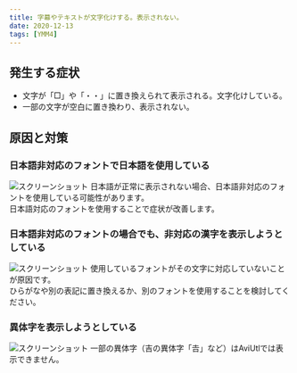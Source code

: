 ```yaml
---
title: 字幕やテキストが文字化けする。表示されない。
date: 2020-12-13
tags: [YMM4]
---
```

## 発生する症状
- 文字が「□」や「・・」に置き換えられて表示される。文字化けしている。
- 一部の文字が空白に置き換わり、表示されない。

## 原因と対策
### 日本語非対応のフォントで日本語を使用している
![スクリーンショット](字幕やテキストが文字化けする-1.png)
日本語が正常に表示されない場合、日本語非対応のフォントを使用している可能性があります。  
日本語対応のフォントを使用することで症状が改善します。

### 日本語非対応のフォントの場合でも、非対応の漢字を表示しようとしている
![スクリーンショット](字幕やテキストが文字化けする-2.png)
使用しているフォントがその文字に対応していないことが原因です。  
ひらがなや別の表記に置き換えるか、別のフォントを使用することを検討してください。

### 異体字を表示しようとしている
![スクリーンショット](字幕やテキストが文字化けする-3.png)
 一部の異体字（吉の異体字「𠮷」など）はAviUtlでは表示できません。

 
